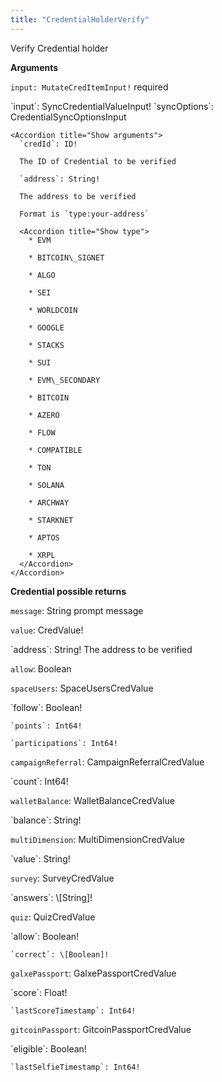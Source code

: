 ```yaml
---
title: "CredentialHolderVerify"
---
```


Verify Credential holder

**Arguments**

`input: MutateCredItemInput!` required

<Accordion title="Show arguments">
  `input`: SyncCredentialValueInput!

  <Accordion title="Show arguments">
    `syncOptions`: CredentialSyncOptionsInput

    <Accordion title="Show arguments">
      `credId`: ID!

      The ID of Credential to be verified

      `address`: String!

      The address to be verified

      Format is `type:your-address`

      <Accordion title="Show type">
        * EVM

        * BITCOIN\_SIGNET

        * ALGO

        * SEI

        * WORLDCOIN

        * GOOGLE

        * STACKS

        * SUI

        * EVM\_SECONDARY

        * BITCOIN

        * AZERO

        * FLOW

        * COMPATIBLE

        * TON

        * SOLANA

        * ARCHWAY

        * STARKNET

        * APTOS

        * XRPL
      </Accordion>
    </Accordion>
  </Accordion>
</Accordion>

**Credential possible returns**

`message`: String
prompt message

`value`: CredValue!

<Accordion title="Show fields">
  `address`: String!
  The address to be verified

  `allow`: Boolean

  `spaceUsers`: SpaceUsersCredValue

  <Accordion title="Show fields">
    `follow`: Boolean!

    `points`: Int64!

    `participations`: Int64!
  </Accordion>

  `campaignReferral`: CampaignReferralCredValue

  <Accordion title="Show fields">
    `count`: Int64!
  </Accordion>

  `walletBalance`: WalletBalanceCredValue

  <Accordion title="Show fields">
    `balance`: String!
  </Accordion>

  `multiDimension`: MultiDimensionCredValue

  <Accordion title="Show fields">
    `value`: String!
  </Accordion>

  `survey`: SurveyCredValue

  <Accordion title="Show fields">
    `answers`: \[String]!
  </Accordion>

  `quiz`: QuizCredValue

  <Accordion title="Show fields">
    `allow`: Boolean!

    `correct`: \[Boolean]!
  </Accordion>

  `galxePassport`: GalxePassportCredValue

  <Accordion title="Show fields">
    `score`: Float!

    `lastScoreTimestamp`: Int64!
  </Accordion>

  `gitcoinPassport`: GitcoinPassportCredValue

  <Accordion title="Show fields">
    `eligible`: Boolean!

    `lastSelfieTimestamp`: Int64!
  </Accordion>
</Accordion>